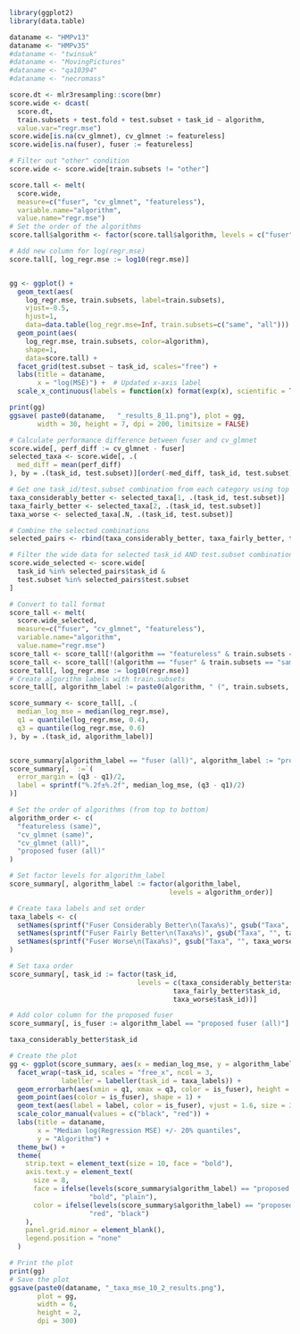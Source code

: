 
```r
library(ggplot2)
library(data.table)
```

```r
dataname <- "HMPv13"
dataname <- "HMPv35"
#dataname <- "twinsuk"
#dataname <- "MovingPictures"
#dataname <- "qa10394"
#dataname <- "necromass"

score.dt <- mlr3resampling::score(bmr)
score.wide <- dcast(
  score.dt,
  train.subsets + test.fold + test.subset + task_id ~ algorithm,
  value.var="regr.mse")
score.wide[is.na(cv_glmnet), cv_glmnet := featureless]
score.wide[is.na(fuser), fuser := featureless]

# Filter out "other" condition
score.wide <- score.wide[train.subsets != "other"]
```

```r
score.tall <- melt(
  score.wide,
  measure=c("fuser", "cv_glmnet", "featureless"),
  variable.name="algorithm",
  value.name="regr.mse")
# Set the order of the algorithms
score.tall$algorithm <- factor(score.tall$algorithm, levels = c("fuser", "cv_glmnet", "featureless"))

# Add new column for log(regr.mse)
score.tall[, log_regr.mse := log10(regr.mse)]


gg <- ggplot() +
  geom_text(aes(
    log_regr.mse, train.subsets, label=train.subsets),
    vjust=-0.5,
    hjust=1,
    data=data.table(log_regr.mse=Inf, train.subsets=c("same", "all"))) +
  geom_point(aes(
    log_regr.mse, train.subsets, color=algorithm),
    shape=1,
    data=score.tall) +
  facet_grid(test.subset ~ task_id, scales="free") +
  labs(title = dataname,
       x = "log(MSE)") +  # Updated x-axis label
  scale_x_continuous(labels = function(x) format(exp(x), scientific = TRUE))  # Format x-axis labels

print(gg)
ggsave( paste0(dataname,   "_results_8_11.png"), plot = gg, 
       width = 30, height = 7, dpi = 200, limitsize = FALSE)
```


```r
# Calculate performance difference between fuser and cv_glmnet
score.wide[, perf_diff := cv_glmnet - fuser]
selected_taxa <- score.wide[, .(
  med_diff = mean(perf_diff)
), by = .(task_id, test.subset)][order(-med_diff, task_id, test.subset)]

# Get one task_id/test.subset combination from each category using top differences
taxa_considerably_better <- selected_taxa[1, .(task_id, test.subset)]
taxa_fairly_better <- selected_taxa[2, .(task_id, test.subset)]
taxa_worse <- selected_taxa[.N, .(task_id, test.subset)]

# Combine the selected combinations
selected_pairs <- rbind(taxa_considerably_better, taxa_fairly_better, taxa_worse)

# Filter the wide data for selected task_id AND test.subset combinations
score.wide_selected <- score.wide[
  task_id %in% selected_pairs$task_id & 
  test.subset %in% selected_pairs$test.subset
]

# Convert to tall format
score_tall <- melt(
  score.wide_selected,
  measure=c("fuser", "cv_glmnet", "featureless"),
  variable.name="algorithm",
  value.name="regr.mse")
score_tall <- score_tall[!(algorithm == "featureless" & train.subsets == "all")]
score_tall <- score_tall[!(algorithm == "fuser" & train.subsets == "same")]
score_tall[, log_regr.mse := log10(regr.mse)]
# Create algorithm labels with train.subsets
score_tall[, algorithm_label := paste0(algorithm, " (", train.subsets, ")")]

score_summary <- score_tall[, .(
  median_log_mse = median(log_regr.mse),
  q1 = quantile(log_regr.mse, 0.4),
  q3 = quantile(log_regr.mse, 0.6)
), by = .(task_id, algorithm_label)]


score_summary[algorithm_label == "fuser (all)", algorithm_label := "proposed fuser (all)"]
score_summary[, `:=`(
  error_margin = (q3 - q1)/2,
  label = sprintf("%.2f±%.2f", median_log_mse, (q3 - q1)/2)
)]

# Set the order of algorithms (from top to bottom)
algorithm_order <- c(
  "featureless (same)",
  "cv_glmnet (same)",
  "cv_glmnet (all)",
  "proposed fuser (all)"
)

# Set factor levels for algorithm_label
score_summary[, algorithm_label := factor(algorithm_label, 
                                        levels = algorithm_order)]

# Create taxa labels and set order
taxa_labels <- c(
  setNames(sprintf("Fuser Considerably Better\n(Taxa%s)", gsub("Taxa", "", taxa_considerably_better)), taxa_considerably_better),
  setNames(sprintf("Fuser Fairly Better\n(Taxa%s)", gsub("Taxa", "", taxa_fairly_better)), taxa_fairly_better),
  setNames(sprintf("Fuser Worse\n(Taxa%s)", gsub("Taxa", "", taxa_worse)), taxa_worse)
)

# Set taxa order
score_summary[, task_id := factor(task_id, 
                                levels = c(taxa_considerably_better$task_id, 
                                         taxa_fairly_better$task_id, 
                                         taxa_worse$task_id))] 

# Add color column for the proposed fuser
score_summary[, is_fuser := algorithm_label == "proposed fuser (all)"]

taxa_considerably_better$task_id
```

```r
# Create the plot
gg <- ggplot(score_summary, aes(x = median_log_mse, y = algorithm_label)) +
  facet_wrap(~task_id, scales = "free_x", ncol = 3,
             labeller = labeller(task_id = taxa_labels)) +
  geom_errorbarh(aes(xmin = q1, xmax = q3, color = is_fuser), height = 0.1) +
  geom_point(aes(color = is_fuser), shape = 1) +
  geom_text(aes(label = label, color = is_fuser), vjust = 1.6, size = 3) +
  scale_color_manual(values = c("black", "red")) +
  labs(title = dataname,
       x = "Median log(Regression MSE) +/- 20% quantiles",
       y = "Algorithm") +
  theme_bw() +
  theme(
    strip.text = element_text(size = 10, face = "bold"),
    axis.text.y = element_text(
      size = 8,
      face = ifelse(levels(score_summary$algorithm_label) == "proposed fuser (all)",
                    "bold", "plain"),
      color = ifelse(levels(score_summary$algorithm_label) == "proposed fuser (all)",
                    "red", "black")
    ),
    panel.grid.minor = element_blank(),
    legend.position = "none"
  )

# Print the plot
print(gg)
# Save the plot
ggsave(paste0(dataname, "_taxa_mse_10_2_results.png"), 
       plot = gg,
       width = 6, 
       height = 2,
       dpi = 300)
```

